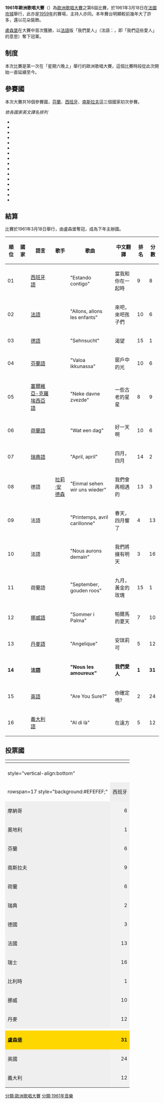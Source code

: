 {{Infobox 歐洲歌唱大賽
|name                = 歐洲歌唱大賽
|year                = 1961
|image               = [[Image:ESC_1961_logo.png|Image:ESC 1961 logo.png]]
|final               = 1961年3月18日
|presenters          = {{link-en|賈奎琳·喬伯特|Jacqueline Joubert}}
|conductor           = {{link-en|法蘭克·波賽爾|Franck Pourcel}}
|director            = 莫里斯·巴里<br/>（Maurice Barry）
|host                = {{flagicon|France}} [[法國廣播電視|法國廣播電視]]
|venue               = [[法國|法國]][[坎城|坎城]]<br />[[節慶宮|節慶宮]]
|winner              = {{flag|Luxembourg}}<br />《我們愛人》<br />''Nous les amoureux''
|vote                = 每個國家有十名評審員，每人有一分可以給予最喜愛的歌。
|entries             = 16
|debut               = {{flag|Finland}}<br />{{flag|Spain|1939}}<br />{{flag|Yugoslavia}}
|return              = 無
|withdraw            = 無
|null                = 
|interval            = 泰莎·波蒙特<br />（Tessa Beaumont）和<br />麥斯·波森尼<br />（Max Bozzoni）
|opening             = 
}}
'''1961年歐洲歌唱大賽'''（{{lang|fr|Grand-Prix Eurovision de la Chanson Européenne 1961}}）為[[歐洲歌唱大賽|歐洲歌唱大賽]]之第6屆比賽，於1961年3月18日在[[法國|法國]][[坎城|坎城]]舉行，此亦是[[1959年歐洲歌唱大賽|1959年]]的賽場，主持人亦同。本年舞台明顯較前幾年大了許多，還以花朵裝飾。

[[盧森堡|盧森堡]]在大賽中首次獲勝，以[[法語|法語]]版「我們愛人」（法語：{{lang|fr|Nous les amoureux}}，即「我們這些愛人」的意思）奪下冠軍。

== 制度 ==
本次比賽是第一次在「星期六晚上」舉行的歐洲歌唱大賽，這個比賽時段從此次開始一直延續至今。

== 參賽國 ==
{{Stack|[[File:ESC_1961-63_Map.svg|thumb]]}}
本次大賽共16個參賽國，[[芬蘭|芬蘭]]、[[西班牙|西班牙]]、[[南斯拉夫|南斯拉夫]]這三個國家初次參賽。

''依各國家英文譯名排列''

*{{flag|Austria}}
*{{flag|Belgium}}
*{{flag|Denmark}}
*{{flag|Finland}}
*{{flag|France}}
*{{flag|Germany}}
*{{flag|Italy}}
*{{flag|Luxembourg}}
*{{flag|Monaco}}
*{{flag|Netherlands}}
*{{flag|Norway}}
*{{flag|Spain}}
*{{flag|Sweden}}
*{{flag|Switzerland}}
*{{flag|United Kingdom}}
*{{flag|Yugoslavia}}

== 結算 ==
比賽於1961年3月18日舉行，由盧森堡奪冠，成為下年主辦國。

{| class="sortable wikitable" width=100%
|- bgcolor="#CCCCCC"
! 順位
! 國家
! 語言
! 歌手
! 歌曲
! 中文翻譯
! 排名
! 分數
|-
| 01 || {{Esc|Spain|1939}} || [[西班牙語|西班牙語]] || {{link-en|康奇塔·鮑帝斯塔|Conchita Bautista}} || "Estando contigo" || 當我和你在一起時 || 9 || 8
|-
| 02 || {{Esc|Monaco}} || [[法語|法語]] || {{link-en|克萊特·德雷爾|Colette Deréal}} || "Allons, allons les enfants" || 來吧，來吧孩子們 || 10 || 6
|-
| 03 || {{Esc|Austria}} || [[德語|德語]] || {{link-en|吉米‧馬庫力斯|Jimmy Makulis}} || "Sehnsucht" || 渴望 || 15 || 1
|-
| 04 || {{Esc|Finland}} || [[芬蘭語|芬蘭語]] || {{link-en|萊拉·金努寧|Laila Kinnunen}} || "Valoa ikkunassa" || 窗戶中的光 || 10 || 6
|-
| 05 || {{Esc|Yugoslavia}} || [[塞爾維亞-克羅埃西亞語|塞爾維亞-克羅埃西亞語]] || {{link-en|利利亞納·彼得羅維奇|Ljiljana Petrović}} || "Neke davne zvezde" || 一些古老的星星 || 8 || 9
|-
| 06 || {{Esc|Netherlands}} || [[荷蘭語|荷蘭語]] || {{link-en|格列特·考夫德|Greetje Kauffeld}} || "Wat een dag" || 好一天啊 || 10 || 6
|-
| 07 || {{Esc|Sweden}} || [[瑞典語|瑞典語]] || {{link-en|莉兒-巴布斯|Lill-Babs}} || "April, april" || 四月，四月 || 14 || 2
|-
| 08 || {{Esc|Germany}} || 德語 || [[拉莉·安德森|拉莉·安德森]] || "Einmal sehen wir uns wieder" || 我們會再相遇的 || 13 || 3
|-
| 09 || {{Esc|France}} || 法語 || {{link-en|吉恩-保羅·莫里斯|Jean-Paul Mauric}} || "Printemps, avril carillonne" || 春天，四月響了 || 4 || 13
|-
| 10 || {{Esc|Switzerland}} || 法語 || {{link-en|法蘭卡·迪·里恩佐|Franca Di Rienzo}} || "Nous aurons demain" || 我們將擁有明天 || 3 || 16
|-
| 11 || {{Esc|Belgium}} || 荷蘭語 || {{link-en|鮑勃·班尼|Bob Benny}} || "September, gouden roos" || 九月，黃金的玫瑰 || 15 || 1
|-
| 12 || {{Esc|Norway}} || [[挪威語|挪威語]] || {{link-en|諾拉·布羅克斯特|Nora Brockstedt}} || "Sommer i Palma" || 帕爾馬的夏天 || 7 || 10
|-
| 13 || {{Esc|Denmark}} || [[丹麥語|丹麥語]] || {{link-en|達里奧·坎佩托|Dario Campeotto}} || "Angelique" || 安琪莉可 || 5 || 12
|- bgcolor=gold
| '''14''' || '''{{Esc|Luxembourg}}''' || '''法語''' || '''{{link-en|讓·克洛德·帕斯卡|Jean-Claude Pascal}}''' || '''"Nous les amoureux"''' || '''我們愛人''' || '''1''' || '''31'''
|-
| 15 || {{Esc|United Kingdom}} || [[英語|英語]] || {{link-en|艾利森兄弟|The Allisons}} || "Are You Sure?" || 你確定嗎? || 2 || 24
|-
| 16 || {{Esc|Italy}} || [[義大利語|義大利語]] || {{link-en|貝蒂·柯蒂斯|Betty Curtis}} || "Al di là" || 在遠方 || 5 || 12
|}

==投票國==
{|class="wikitable" style="text-align:center; font-size: 100%"
!colspan=2 rowspan=2 |
!colspan=17|結果
|-
|-
! style="vertical-align:bottom" {{vert header|nb=1|投票國}}
! {{vert header|nb=1|義大利}}
! {{vert header|nb=1|英國}}
! {{vert header|nb=1|盧森堡}}
! {{vert header|nb=1|丹麥}}
! {{vert header|nb=1|挪威}}
! {{vert header|nb=1|比利時}}
! {{vert header|nb=1|瑞士}}
! {{vert header|nb=1|法國}}
! {{vert header|nb=1|德國}}
! {{vert header|nb=1|瑞典}}
! {{vert header|nb=1|荷蘭}}
! {{vert header|nb=1|南斯拉夫}}
! {{vert header|nb=1|芬蘭}}
! {{vert header|nb=1|奧地利}}
! {{vert header|nb=1|摩納哥}}
! {{vert header|nb=1|西班牙}}
|-
!rowspan=17 style="background:#EFEFEF;" {{vert header|va=middle|參賽國}}
| style="text-align:left; background-color:#efefef"|  西班牙 || style="text-align:right; background:#f2f2f2;" | 8 ||  || 1 ||  ||  || 2 ||  ||  || 2 ||  || 1 || 1 ||  ||  ||  || 1 || style="text-align:left; background-color:#aaa"|
|-
| style="text-align:left; background-color:#efefef"|  摩納哥 || style="text-align:right; background:#f2f2f2;" | 6 ||  || 1 ||  ||  ||  ||  || 1 ||  ||  ||  ||  ||  || 3 ||  || style="text-align:left; background-color:#aaa"| || 1
|-
| style="text-align:left; background-color:#efefef"|  奧地利 || style="text-align:right; background:#f2f2f2;" | 1 ||  || 1 ||  ||  ||  ||  ||  ||  ||  ||  ||  ||  ||  || style="text-align:left; background-color:#aaa"| ||  ||
|-
| style="text-align:left; background-color:#efefef"|  芬蘭 || style="text-align:right; background:#f2f2f2;" | 6 || 2 || 2 ||  || 1 ||  ||  ||  || 1 ||  ||  ||  ||  || style="text-align:left; background-color:#aaa"| ||  ||  ||
|-
| style="text-align:left; background-color:#efefef"|  南斯拉夫 || style="text-align:right; background:#f2f2f2;" | 9 ||  || 1 ||  || 1 ||  ||  || 1 || 2 ||  ||  || 1 || style="text-align:left; background-color:#aaa"| ||  || 3 ||  ||
|-
| style="text-align:left; background-color:#efefef"|  荷蘭 || style="text-align:right; background:#f2f2f2;" | 6 || 2 ||  ||  ||  ||  ||  ||  || 1 || 1 ||  || style="text-align:left; background-color:#aaa"| || 2 ||  ||  ||  ||
|-
| style="text-align:left; background-color:#efefef"|  瑞典 || style="text-align:right; background:#f2f2f2;" | 2 ||  ||  ||  ||  ||  ||  ||  || 2 ||  || style="text-align:left; background-color:#aaa"| ||  ||  ||  ||  ||  ||
|-
| style="text-align:left; background-color:#efefef"|  德國 || style="text-align:right; background:#f2f2f2;" | 3 ||  ||  ||  || 1 ||  ||  ||  ||  || style="text-align:left; background-color:#aaa"| || 1 ||  ||  ||  || 1 ||  ||
|-
| style="text-align:left; background-color:#efefef"|  法國 || style="text-align:right; background:#f2f2f2;" | 13 ||  || 2 || 1 ||  ||  ||  ||  || style="text-align:left; background-color:#aaa"| || 4 || 1 ||  ||  || 1 ||  || 2 || 2
|-
| style="text-align:left; background-color:#efefef"|  瑞士 || style="text-align:right; background:#f2f2f2;" | 16 || 2 || 2 ||  ||  ||  ||  || style="text-align:left; background-color:#aaa"| ||  ||  || 4 || 2 || 1 ||  || 2 || 2 || 1
|-
| style="text-align:left; background-color:#efefef"|  比利時 || style="text-align:right; background:#f2f2f2;" | 1 ||  ||  || 1 ||  ||  || style="text-align:left; background-color:#aaa"| ||  ||  ||  ||  ||  ||  ||  ||  ||  ||
|-
| style="text-align:left; background-color:#efefef"|  挪威 || style="text-align:right; background:#f2f2f2;" | 10 ||  ||  ||  || 1 || style="text-align:left; background-color:#aaa"| || 5 ||  ||  ||  ||  ||  || 1 || 2 ||  ||  || 1
|-
| style="text-align:left; background-color:#efefef"|  丹麥 || style="text-align:right; background:#f2f2f2;" | 12 ||  ||  ||  || style="text-align:left; background-color:#aaa"| || 8 ||  ||  ||  ||  || 2 || 1 ||  || 1 ||  ||  ||
|-
|- style="background:gold;"
| style="text-align:left; background-color:gold"|  '''盧森堡''' || style="text-align:right; background:gold;" | '''31''' || 3 ||  || style="text-align:left; background-color:#aaa"| || 1 ||  ||  || 1 || 1 || 5 || 1 || 1 || 5 || 3 || 4 || 4 || 2
|-
| style="text-align:left; background-color:#efefef"|  英國 || style="text-align:right; background:#f2f2f2;" | 24 || 1 || style="text-align:left; background-color:#aaa"| || 8 || 1 ||  || 1 || 7 ||  ||  ||  || 3 ||  ||  ||  ||  || 3
|-
| style="text-align:left; background-color:#efefef"|  義大利 || style="text-align:right; background:#f2f2f2;" | 12 || style="text-align:left; background-color:#aaa"| ||  ||  || 4 ||  || 4 ||  || 1 ||  ||  || 1 || 1 ||  ||  || 1 ||
|}

{{歐洲歌唱大賽}}

[[分類:歐洲歌唱大賽|分類:歐洲歌唱大賽]]
[[分類:1961年音樂|分類:1961年音樂]]